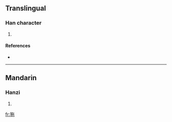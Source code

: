 ==Translingual==

===Han character===
{{Han char|rn=94|rad=犬|as=05|sn=8|four=|canj=大竹人心木 (KHOPD)}}

# {{defn|Han|sort=犬05}}

====References====
* {{Han ref|kx=0708.280|dkj=20332|dj=1121.110|hdz=21340.080|uh=72CF|ud=29391}}

----

==Mandarin==

===Hanzi===
{{cmn-hanzi|pin=[[tuó]] ([[tuo2]])|wg=t'o<sup>2</sup>}}

# {{defn|Mandarin}}

[[fr:狏]]